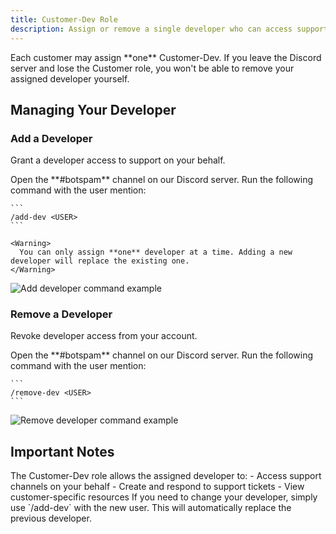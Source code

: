 ```yaml
---
title: Customer-Dev Role
description: Assign or remove a single developer who can access support on your behalf
---
```


<Info>
  Each customer may assign **one** Customer-Dev. If you leave the Discord server and lose the Customer role, you won't be able to remove your assigned developer yourself.
</Info>

## Managing Your Developer

### Add a Developer

Grant a developer access to support on your behalf.

<Steps>
  <Step title="Navigate to Discord Channel">
    Open the **#botspam** channel on our Discord server.
  </Step>

  <Step title="Use the Add Command">
    Run the following command with the user mention:

    ```
    /add-dev <USER>
    ```

    <Warning>
      You can only assign **one** developer at a time. Adding a new developer will replace the existing one.
    </Warning>
  </Step>
</Steps>

<Frame>
  <img
    src="https://r2.fivemanage.com/72cdX4S6uW7YY845UQgsA/add-dev1.png"
    alt="Add developer command example"
    className="rounded-lg"
  />
</Frame>

### Remove a Developer

Revoke developer access from your account.

<Steps>
  <Step title="Navigate to Discord Channel">
    Open the **#botspam** channel on our Discord server.
  </Step>

  <Step title="Use the Remove Command">
    Run the following command with the user mention:

    ```
    /remove-dev <USER>
    ```
  </Step>
</Steps>

<Frame>
  <img
    src="https://r2.fivemanage.com/72cdX4S6uW7YY845UQgsA/remove-dev.png"
    alt="Remove developer command example"
    className="rounded-lg"
  />
</Frame>

## Important Notes

<Note>
  The Customer-Dev role allows the assigned developer to:
  - Access support channels on your behalf
  - Create and respond to support tickets
  - View customer-specific resources
</Note>

<Tip>
  If you need to change your developer, simply use `/add-dev` with the new user. This will automatically replace the previous developer.
</Tip>
